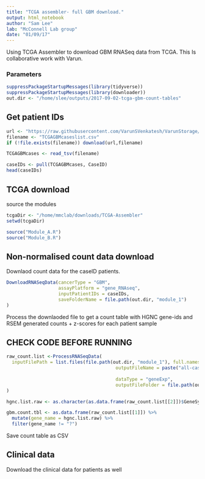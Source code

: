 ```yaml
---
title: "TCGA assembler- full GBM download."
output: html_notebook
author: "Sam Lee"
lab: "McConnell Lab group"
date: "01/09/17"
---
```


Using TCGA Assembler to download GBM RNASeq data from TCGA. This Is collaborative work with Varun.

### Parameters

```r
suppressPackageStartupMessages(library(tidyverse))
suppressPackageStartupMessages(library(downloader))
out.dir <- "/home/slee/outputs/2017-09-02-tcga-gbm-count-tables"
```

## Get patient IDs

```r
url <- "https://raw.githubusercontent.com/VarunSVenkatesh/VarunStorage/master/TCGAGBMcaseslist.csv"
filename <- "TCGAGBMcaseslist.csv"
if (!file.exists(filename)) download(url,filename)

TCGAGBMcases <- read_tsv(filename)

caseIDs <- pull(TCGAGBMcases, CaseID)
head(caseIDs)

```


## TCGA download

source the modules

```r
tcgaDir <- "/home/mmclab/downloads/TCGA-Assembler"
setwd(tcgaDir)

source("Module_A.R")
source("Module_B.R")

```



## Non-normalised count data download

Downlaod count data for the caseID patients.

```r
DownloadRNASeqData(cancerType = "GBM",
                   assayPlatform = "gene_RNAseq",
                   inputPatientIDs = caseIDs,
                   saveFolderName = file.path(out.dir, "module_1")
)
```

Process the downlaoded file to get a count table with HGNC gene-ids and RSEM generated counts + z-scores for each patient sample

## CHECK CODE BEFORE RUNNING

```r
raw_count.list <-ProcessRNASeqData(
  inputFilePath = list.files(file.path(out.dir, "module_1"), full.names = T)[1],
										outputFileName = paste("all-cases",
																					 sep = "__"),
										dataType = "geneExp",
										outputFileFolder = file.path(out.dir, "gene_expr")
)

```

```r
hgnc.list.raw <- as.character(as.data.frame(raw_count.list[[2]])$GeneSymbol)

gbm.count.tbl <- as.data.frame(raw_count.list[[1]]) %>%
  mutate(gene_name = hgnc.list.raw) %>%
  filter(gene_name != "?")

```

Save count table as CSV

## Clinical data

Download the clinical data for patients as well 

```r

```
